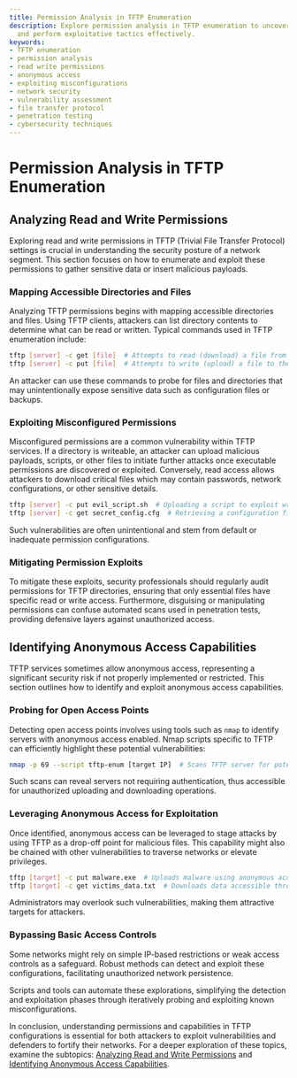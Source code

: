 ```yaml
---
title: Permission Analysis in TFTP Enumeration
description: Explore permission analysis in TFTP enumeration to uncover vulnerabilities
  and perform exploitative tactics effectively.
keywords:
- TFTP enumeration
- permission analysis
- read write permissions
- anonymous access
- exploiting misconfigurations
- network security
- vulnerability assessment
- file transfer protocol
- penetration testing
- cybersecurity techniques
---
```


# Permission Analysis in TFTP Enumeration

## Analyzing Read and Write Permissions

Exploring read and write permissions in TFTP (Trivial File Transfer Protocol) settings is crucial in understanding the security posture of a network segment. This section focuses on how to enumerate and exploit these permissions to gather sensitive data or insert malicious payloads.

### Mapping Accessible Directories and Files

Analyzing TFTP permissions begins with mapping accessible directories and files. Using TFTP clients, attackers can list directory contents to determine what can be read or written. Typical commands used in TFTP enumeration include:

```bash
tftp [server] -c get [file]  # Attempts to read (download) a file from the server
tftp [server] -c put [file]  # Attempts to write (upload) a file to the server
```

An attacker can use these commands to probe for files and directories that may unintentionally expose sensitive data such as configuration files or backups.

### Exploiting Misconfigured Permissions

Misconfigured permissions are a common vulnerability within TFTP services. If a directory is writeable, an attacker can upload malicious payloads, scripts, or other files to initiate further attacks once executable permissions are discovered or exploited. Conversely, read access allows attackers to download critical files which may contain passwords, network configurations, or other sensitive details.

```bash
tftp [server] -c put evil_script.sh  # Uploading a script to exploit writeable permissions
tftp [server] -c get secret_config.cfg  # Retrieving a configuration file due to read permissions
```

Such vulnerabilities are often unintentional and stem from default or inadequate permission configurations.

### Mitigating Permission Exploits

To mitigate these exploits, security professionals should regularly audit permissions for TFTP directories, ensuring that only essential files have specific read or write access. Furthermore, disguising or manipulating permissions can confuse automated scans used in penetration tests, providing defensive layers against unauthorized access.

## Identifying Anonymous Access Capabilities

TFTP services sometimes allow anonymous access, representing a significant security risk if not properly implemented or restricted. This section outlines how to identify and exploit anonymous access capabilities.

### Probing for Open Access Points

Detecting open access points involves using tools such as `nmap` to identify servers with anonymous access enabled. Nmap scripts specific to TFTP can efficiently highlight these potential vulnerabilities:

```bash
nmap -p 69 --script tftp-enum [target IP]  # Scans TFTP server for potential anonymous access
```

Such scans can reveal servers not requiring authentication, thus accessible for unauthorized uploading and downloading operations.

### Leveraging Anonymous Access for Exploitation

Once identified, anonymous access can be leveraged to stage attacks by using TFTP as a drop-off point for malicious files. This capability might also be chained with other vulnerabilities to traverse networks or elevate privileges.

```bash
tftp [target] -c put malware.exe  # Uploads malware using anonymous access
tftp [target] -c get victims_data.txt  # Downloads data accessible through anonymous login
```

Administrators may overlook such vulnerabilities, making them attractive targets for attackers.

### Bypassing Basic Access Controls

Some networks might rely on simple IP-based restrictions or weak access controls as a safeguard. Robust methods can detect and exploit these configurations, facilitating unauthorized network persistence.

Scripts and tools can automate these explorations, simplifying the detection and exploitation phases through iteratively probing and exploiting known misconfigurations.

In conclusion, understanding permissions and capabilities in TFTP configurations is essential for both attackers to exploit vulnerabilities and defenders to fortify their networks. For a deeper exploration of these topics, examine the subtopics: [Analyzing Read and Write Permissions](offensive/network/enumeration/tftp_enumeration/permission_analysis/analyzing_read_and_write_permissions) and [Identifying Anonymous Access Capabilities](offensive/network/enumeration/tftp_enumeration/permission_analysis/identifying_anonymous_access_capabilities).